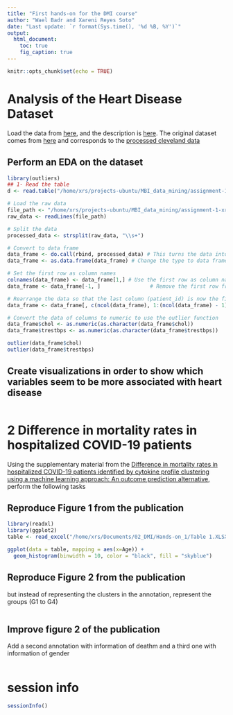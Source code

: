 ```yaml
---
title: "First hands-on for the DMI course"
author: "Wael Badr and Xareni Reyes Soto"
date: "Last update: `r format(Sys.time(), '%d %B, %Y')`"      
output:
  html_document:
    toc: true
    fig_caption: true
---
```


```r
knitr::opts_chunk$set(echo = TRUE)
```


# Analysis of the Heart Disease Dataset 
Load the data from
[here](https://raw.githubusercontent.com/jpinero/DMI_2021/main/datasets/heart_disease_dataset.csv), and the description is [here](https://raw.githubusercontent.com/jpinero/DMI_2021/main/datasets/heart_disease_description.txt). 
The original dataset comes from [here](https://archive.ics.uci.edu/ml/datasets/Heart+Disease) and corresponds to the [processed cleveland data](https://archive.ics.uci.edu/ml/machine-learning-databases/heart-disease/processed.cleveland.data)

## Perform an EDA on the dataset

```r
library(outliers)
## 1- Read the table
d <- read.table("/home/xrs/projects-ubuntu/MBI_data_mining/assignment-1-xreyesso/data/heart_disease_dataset.csv", header=T, sep="\t")

# Load the raw data
file_path <- "/home/xrs/projects-ubuntu/MBI_data_mining/assignment-1-xreyesso/data/heart_disease_dataset.csv"
raw_data <- readLines(file_path)

# Split the data
processed_data <- strsplit(raw_data, "\\s+")

# Convert to data frame
data_frame <- do.call(rbind, processed_data) # This turns the data into a matrix
data_frame <- as.data.frame(data_frame) # Change the type to data frame

# Set the first row as column names
colnames(data_frame) <- data_frame[1,] # Use the first row as column names
data_frame <- data_frame[-1, ]                # Remove the first row from the data

# Rearrange the data so that the last column (patient_id) is now the first
data_frame <- data_frame[, c(ncol(data_frame), 1:(ncol(data_frame) - 1))]

# Convert the data of columns to numeric to use the outlier function
data_frame$chol <- as.numeric(as.character(data_frame$chol))
data_frame$trestbps <- as.numeric(as.character(data_frame$trestbps))

outlier(data_frame$chol)
outlier(data_frame$trestbps)
```


## Create visualizations in order to show which variables seem to be more associated with heart disease

```r

```


# 2 Difference in mortality rates in hospitalized COVID-19 patients 
Using the supplementary material from the [Difference in mortality rates in hospitalized COVID-19 patients identified by cytokine profile clustering using a machine learning approach: An outcome prediction alternative](https://www.frontiersin.org/articles/10.3389/fmed.2022.987182/full), perform the following tasks

## Reproduce Figure 1 from the publication

```r
library(readxl)
library(ggplot2)
table <- read_excel("/home/xrs/Documents/02_DMI/Hands-on_1/Table 1.XLSX") 

ggplot(data = table, mapping = aes(x=Age)) +
  geom_histogram(binwidth = 10, color = "black", fill = "skyblue")

```


## Reproduce Figure 2 from the publication
but instead of representing the clusters in the annotation, represent the groups (G1 to G4)

```r

```

## Improve figure 2 of the publication
Add a second annotation with information of deathm and a third one with information of gender

```r

```


# session info {.unnumbered}

```r
sessionInfo()
```
